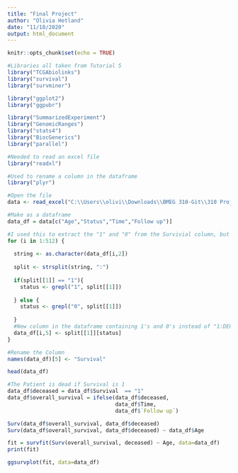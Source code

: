 ---
title: "Final Project"
author: "Olivia Hetland"
date: "11/10/2020"
output: html_document
---

```{r setup, include=FALSE}
knitr::opts_chunk$set(echo = TRUE)
```

```{r}

#Libraries all taken from Tutorial 5
library("TCGAbiolinks")
library("survival")
library("survminer")

library("ggplot2")
library("ggpubr")

library("SummarizedExperiment")
library("GenomicRanges")
library("stats4")
library("BiocGenerics")
library("parallel")

#Needed to read an excel file
library("readxl")

#Used to rename a column in the dataframe
library("plyr")

#Open the file
data <- read_excel("C:\\Users\\olivi\\Downloads\\BMEG 310-Git\\310 Project\\BMEG310-Project\\AgeData.xlsx")

#Make as a dataframe
data_df = data[c("Age","Status","Time","Follow up")]

#I used this to extract the "1" and "0" from the Survivial column, but I'm not sure if we need to do this. I took this from my Assignment 2
for (i in 1:512) {
  
  string <- as.character(data_df[i,2])
  
  split <- strsplit(string, ":")
  
  if(split[[1]] == "1"){
    status <- grepl("1", split[[1]])
    
  } else {
    status <- grepl("0", split[[1]])
  
  }
  #New column in the dataframe containing 1's and 0's instead of "1:DECEASED" and "0:LIVING"
  data_df[i,5] <- split[[1]][status]
}

#Rename the Column
names(data_df)[5] <- "Survival"

head(data_df)

#The Patient is dead if Survival is 1
data_df$deceased = data_df$Survival  == "1"
data_df$overall_survival = ifelse(data_df$deceased,
                                  data_df$Time, 
                                  data_df$`Follow up`)

Surv(data_df$overall_survival, data_df$deceased)
Surv(data_df$overall_survival, data_df$deceased) ~ data_df$Age

fit = survfit(Surv(overall_survival, deceased) ~ Age, data=data_df)
print(fit)

ggsurvplot(fit, data=data_df)



```

